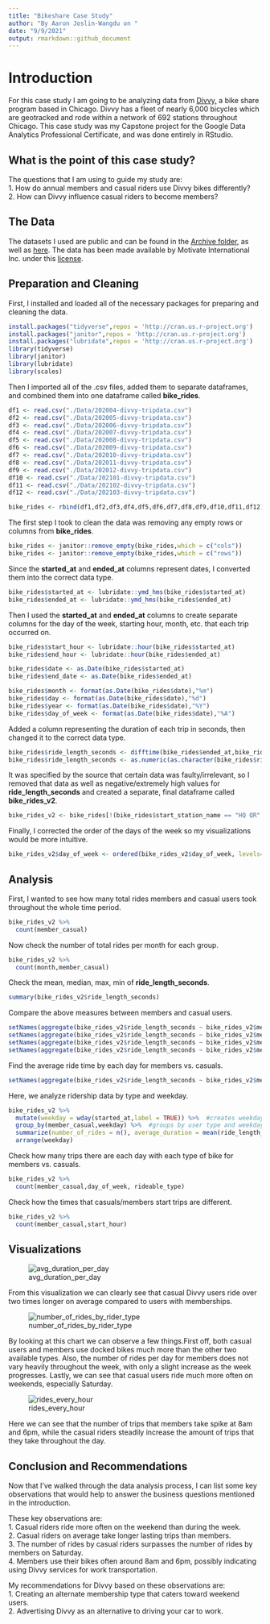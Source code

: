 ```yaml
---
title: "Bikeshare Case Study"
author: "By Aaron Joslin-Wangdu on "
date: "9/9/2021"
output: rmarkdown::github_document
---
```


# Introduction

For this case study I am going to be analyzing data from [Divvy,](https://www.divvybikes.com) a bike share program based in Chicago. Divvy has a fleet of nearly 6,000 bicycles which are geotracked and rode within a network of 692 stations throughout Chicago. This case study was my Capstone project for the Google Data Analytics Professional Certificate, and was done entirely in RStudio.

## What is the point of this case study?

The questions that I am using to guide my study are:\
1. How do annual members and casual riders use Divvy bikes differently?\
2. How can Divvy influence casual riders to become members?

## The Data

The datasets I used are public and can be found in the [Archive folder](https://github.com/aaronjoslinwangdu/bike-share-case-study/tree/master/Archive), as well as [here](https://divvy-tripdata.s3.amazonaws.com/index.html). The data has been made available by Motivate International Inc. under this [license](https://www.divvybikes.com/data-license-agreement).

## Preparation and Cleaning

First, I installed and loaded all of the necessary packages for preparing and cleaning the data.

```r
install.packages("tidyverse",repos = 'http://cran.us.r-project.org')
install.packages("janitor",repos = 'http://cran.us.r-project.org')
install.packages("lubridate",repos = 'http://cran.us.r-project.org')
library(tidyverse)
library(janitor)
library(lubridate)
library(scales)
```

Then I imported all of the .csv files, added them to separate dataframes, and combined them into one dataframe called **bike_rides**.

```r
df1 <- read.csv("./Data/202004-divvy-tripdata.csv")
df2 <- read.csv("./Data/202005-divvy-tripdata.csv")
df3 <- read.csv("./Data/202006-divvy-tripdata.csv")
df4 <- read.csv("./Data/202007-divvy-tripdata.csv")
df5 <- read.csv("./Data/202008-divvy-tripdata.csv")
df6 <- read.csv("./Data/202009-divvy-tripdata.csv")
df7 <- read.csv("./Data/202010-divvy-tripdata.csv")
df8 <- read.csv("./Data/202011-divvy-tripdata.csv")
df9 <- read.csv("./Data/202012-divvy-tripdata.csv")
df10 <- read.csv("./Data/202101-divvy-tripdata.csv")
df11 <- read.csv("./Data/202102-divvy-tripdata.csv")
df12 <- read.csv("./Data/202103-divvy-tripdata.csv")

bike_rides <- rbind(df1,df2,df3,df4,df5,df6,df7,df8,df9,df10,df11,df12)
```

The first step I took to clean the data was removing any empty rows or columns from **bike_rides**.

```r
bike_rides <- janitor::remove_empty(bike_rides,which = c("cols"))
bike_rides <- janitor::remove_empty(bike_rides,which = c("rows"))
```

Since the **started_at** and **ended_at** columns represent dates, I converted them into the correct data type.

```r
bike_rides$started_at <- lubridate::ymd_hms(bike_rides$started_at)
bike_rides$ended_at <- lubridate::ymd_hms(bike_rides$ended_at)
```

Then I used the **started_at** and **ended_at** columns to create separate columns for the day of the week, starting hour, month, etc. that each trip occurred on.

```r
bike_rides$start_hour <- lubridate::hour(bike_rides$started_at)
bike_rides$end_hour <- lubridate::hour(bike_rides$ended_at)

bike_rides$date <- as.Date(bike_rides$started_at)
bike_rides$end_date <- as.Date(bike_rides$ended_at)

bike_rides$month <- format(as.Date(bike_rides$date),"%m")
bike_rides$day <- format(as.Date(bike_rides$date),"%d")
bike_rides$year <- format(as.Date(bike_rides$date),"%Y")
bike_rides$day_of_week <- format(as.Date(bike_rides$date),"%A")
```

Added a column representing the duration of each trip in seconds, then changed it to the correct data type.

```r
bike_rides$ride_length_seconds <- difftime(bike_rides$ended_at,bike_rides$started_at)
bike_rides$ride_length_seconds <- as.numeric(as.character(bike_rides$ride_length_seconds))
```

It was specified by the source that certain data was faulty/irrelevant, so I removed that data as well as negative/extremely high values for **ride_length_seconds** and created a separate, final dataframe called **bike_rides_v2**.

```r
bike_rides_v2 <- bike_rides[!(bike_rides$start_station_name == "HQ QR" | bike_rides$ride_length_seconds<0 | bike_rides$ride_length_seconds>604800),]
```

Finally, I corrected the order of the days of the week so my visualizations would be more intuitive.

```r
bike_rides_v2$day_of_week <- ordered(bike_rides_v2$day_of_week, levels=c("Sunday","Monday","Tuesday","Wednesday","Thursday","Friday","Saturday"))
```


## Analysis

First, I wanted to see how many total rides members and casual users took throughout the whole time period.

```r
bike_rides_v2 %>% 
  count(member_casual)
```

Now check the number of total rides per month for each group.
```r
bike_rides_v2 %>% 
  count(month,member_casual)
```

Check the mean, median, max, min of **ride_length_seconds**.

```r
summary(bike_rides_v2$ride_length_seconds)
```

Compare the above measures between members and casual users.

```r
setNames(aggregate(bike_rides_v2$ride_length_seconds ~ bike_rides_v2$member_casual, FUN = mean),c("Membership Type","Mean Ride Length (seconds)"))
setNames(aggregate(bike_rides_v2$ride_length_seconds ~ bike_rides_v2$member_casual, FUN = median),c("Membership Type","Median Ride Length (seconds)"))
setNames(aggregate(bike_rides_v2$ride_length_seconds ~ bike_rides_v2$member_casual, FUN = max),c("Membership Type","Max Ride Length (seconds)"))
setNames(aggregate(bike_rides_v2$ride_length_seconds ~ bike_rides_v2$member_casual, FUN = min),c("Membership Type","Min Ride Length (seconds)"))
```

Find the average ride time by each day for members vs. casuals.

```r
setNames(aggregate(bike_rides_v2$ride_length_seconds ~ bike_rides_v2$member_casual + bike_rides_v2$day_of_week, FUN = mean),c("Membership Type","Weekday","Avg. Daily Ride (seconds)"))
```

Here, we analyze ridership data by type and weekday.

```r
bike_rides_v2 %>% 
  mutate(weekday = wday(started_at,label = TRUE)) %>%  #creates weekday field using wday()
  group_by(member_casual,weekday) %>%  #groups by user type and weekday
  summarize(number_of_rides = n(), average_duration = mean(ride_length_seconds)) %>%  #calculations
  arrange(weekday)  
```

Check how many trips there are each day with each type of bike for members vs. casuals.

```r
bike_rides_v2 %>% 
  count(member_casual,day_of_week, rideable_type)
```

Check how the times that casuals/members start trips are different.

```r
bike_rides_v2 %>% 
  count(member_casual,start_hour)

```


## Visualizations

![avg_duration_per_day](https://github.com/aaronjoslinwangdu/bike-share-case-study/blob/master/Visualizations/avg_duration_per_day.png)

From this visualization we can clearly see that casual Divvy users ride over two times longer on average compared to users with memberships. 


![number_of_rides_by_rider_type](https://github.com/aaronjoslinwangdu/bike-share-case-study/blob/master/Visualizations/number_of_rides_by_rider_type.png)

By looking at this chart we can observe a few things.First off, both casual users and members use docked bikes much more than the other two available types. Also, the number of rides per day for members does not vary heavily throughout the week, with only a slight increase as the week progresses.
Lastly, we can see that casual users ride much more often on weekends, especially Saturday.


![rides_every_hour](https://github.com/aaronjoslinwangdu/bike-share-case-study/blob/master/Visualizations/rides_every_hour.png)

Here we can see that the number of trips that members take spike at 8am and 6pm, while the casual riders steadily increase the amount of trips that they take throughout the day.

## Conclusion and Recommendations

Now that I've walked through the data analysis process, I can list some key observations that would help to answer the business questions mentioned in the introduction.

These key observations are:\
  1. Casual riders ride more often on the weekend than during the week.\
  2. Casual riders on average take longer lasting trips than members.\
  3. The number of rides by casual riders surpasses the number of rides by members on Saturday.\
  4. Members use their bikes often around 8am and 6pm, possibly indicating using Divvy services for work transportation.\
  
My recommendations for Divvy based on these observations are:\
  1. Creating an alternate membership type that caters toward weekend users.\
  2. Advertising Divvy as an alternative to driving your car to work.
 








